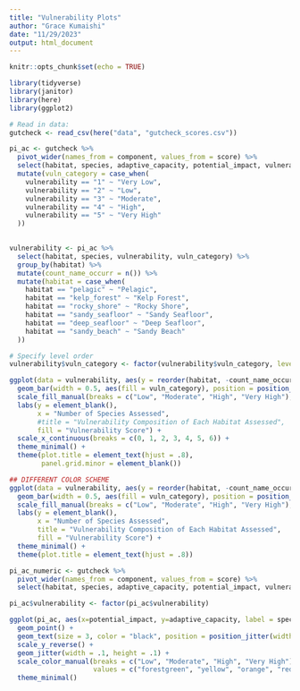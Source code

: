 ```yaml
---
title: "Vulnerability Plots"
author: "Grace Kumaishi"
date: "11/29/2023"
output: html_document
---
```


```r
knitr::opts_chunk$set(echo = TRUE)

library(tidyverse)
library(janitor)
library(here)
library(ggplot2)
```

```r
# Read in data:
gutcheck <- read_csv(here("data", "gutcheck_scores.csv"))
```

```r
pi_ac <- gutcheck %>% 
  pivot_wider(names_from = component, values_from = score) %>% 
  select(habitat, species, adaptive_capacity, potential_impact, vulnerability) %>% 
  mutate(vuln_category = case_when(
    vulnerability == "1" ~ "Very Low",
    vulnerability == "2" ~ "Low",
    vulnerability == "3" ~ "Moderate",
    vulnerability == "4" ~ "High",
    vulnerability == "5" ~ "Very High"
  ))
  
```

```r
vulnerability <- pi_ac %>% 
  select(habitat, species, vulnerability, vuln_category) %>% 
  group_by(habitat) %>% 
  mutate(count_name_occurr = n()) %>% 
  mutate(habitat = case_when(
    habitat == "pelagic" ~ "Pelagic",
    habitat == "kelp_forest" ~ "Kelp Forest",
    habitat == "rocky_shore" ~ "Rocky Shore",
    habitat == "sandy_seafloor" ~ "Sandy Seafloor",
    habitat == "deep_seafloor" ~ "Deep Seafloor",
    habitat == "sandy_beach" ~ "Sandy Beach"
  ))
```

```r
# Specify level order
vulnerability$vuln_category <- factor(vulnerability$vuln_category, levels = c("Low", "Moderate", "High", "Very High"))

ggplot(data = vulnerability, aes(y = reorder(habitat, -count_name_occurr))) +
  geom_bar(width = 0.5, aes(fill = vuln_category), position = position_stack(reverse = TRUE)) +
  scale_fill_manual(breaks = c("Low", "Moderate", "High", "Very High"), values = c("#7ec570", "#ffdc3d", "#ffac3b", "#cd022d")) +
  labs(y = element_blank(),
       x = "Number of Species Assessed",
       #title = "Vulnerability Composition of Each Habitat Assessed",
       fill = "Vulnerability Score") +
  scale_x_continuous(breaks = c(0, 1, 2, 3, 4, 5, 6)) +
  theme_minimal() +
  theme(plot.title = element_text(hjust = .8),
        panel.grid.minor = element_blank())
```

```r
## DIFFERENT COLOR SCHEME
ggplot(data = vulnerability, aes(y = reorder(habitat, -count_name_occurr))) +
  geom_bar(width = 0.5, aes(fill = vuln_category), position = position_stack(reverse = TRUE)) +
  scale_fill_manual(breaks = c("Low", "Moderate", "High", "Very High"), values = c("#adcdff", "#5994f6", "#0050d8", "#162e51")) +
  labs(y = element_blank(),
       x = "Number of Species Assessed",
       title = "Vulnerability Composition of Each Habitat Assessed",
       fill = "Vulnerability Score") +
  theme_minimal() +
  theme(plot.title = element_text(hjust = .8))
```

```r
pi_ac_numeric <- gutcheck %>% 
  pivot_wider(names_from = component, values_from = score) %>% 
  select(habitat, species, adaptive_capacity, potential_impact, vulnerability)

pi_ac$vulnerability <- factor(pi_ac$vulnerability)
```


```r
ggplot(pi_ac, aes(x=potential_impact, y=adaptive_capacity, label = species, color = vulnerability)) + 
  geom_point() +
  geom_text(size = 3, color = "black", position = position_jitter(width = .2, height = .2)) +
  scale_y_reverse() +
  geom_jitter(width = .1, height = .1) +
  scale_color_manual(breaks = c("Low", "Moderate", "High", "Very High"), 
                     values = c("forestgreen", "yellow", "orange", "red")) +
  theme_minimal()
```














